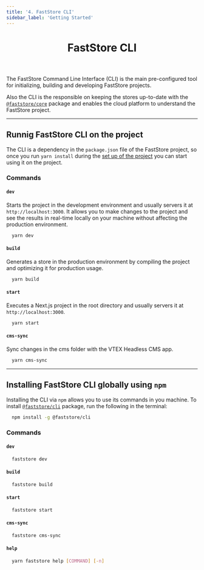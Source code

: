 ```yaml
---
title: '4. FastStore CLI'
sidebar_label: 'Getting Started'
---
```



<header>

# FastStore CLI

</header>

The FastStore Command Line Interface (CLI) is the main pre-configured tool for initializing, building and developing FastStore projects.

Also the CLI is the responsible on keeping the stores up-to-date with the [`@faststore/core`](/docs/getting-started/3-project-structure#faststorecore) package and enables the cloud platform to understand the FastStore project.

---

## Runnig FastStore CLI on the project

The CLI is a dependency in the `package.json` file of the FastStore project, so once you run `yarn install` during the [set up of the project](/docs/getting-started/2-setting-up-the-project) you can start using it on the project.

### Commands

#### `dev`

Starts the project in the development environment and usually servers it at `http://localhost:3000`. It allows you to make changes to the project and see the results in real-time locally on your machine without affecting the production environment.

```bash copy
  yarn dev
```

#### `build`

Generates a store in the production environment by compiling the project and optimizing it for production usage.

```bash copy
  yarn build
```

#### `start`

Executes a Next.js project in the root directory and usually servers it at `http://localhost:3000`.

```bash copy
  yarn start
```

#### `cms-sync`

Sync changes in the cms folder with the VTEX Headless CMS app.

```bash copy
  yarn cms-sync
```

---

## Installing FastStore CLI globally using `npm`

Installing the CLI via `npm` allows you to use its commands in you machine. To install [`@faststore/cli`](https://www.npmjs.com/package/@faststore/cli) package, run the following in the terminal:

```bash copy
  npm install -g @faststore/cli
```

### Commands

#### `dev`

```bash copy
  faststore dev
```

#### `build`

```bash copy
  faststore build
```

#### `start`

```bash copy
  faststore start
```

#### `cms-sync`

```bash copy
  faststore cms-sync
```

#### `help`

```bash copy
  yarn faststore help [COMMAND] [-n]
```
